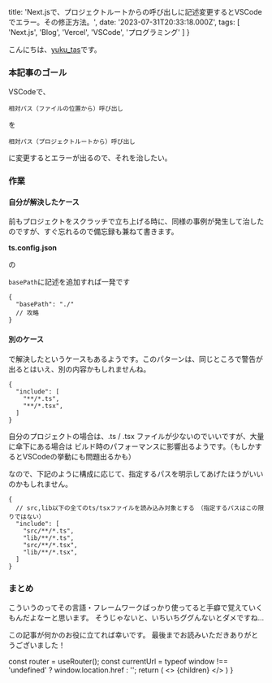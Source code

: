 


  title: 'Next.jsで、プロジェクトルートからの呼び出しに記述変更するとVSCodeでエラー。その修正方法。',
  date: '2023-07-31T20:33:18.000Z',
  tags: [
    'Next.js',
    'Blog',
    'Vercel',
    'VSCode',
    'プログラミング'
  ]
}

<TagLinks tags={meta.tags} />

こんにちは、[yuku_tas](https://twitter.com/yuku_tas)です。

### 本記事のゴール

VSCodeで、

```
相対パス（ファイルの位置から）呼び出し
```

を

```
相対パス（プロジェクトルートから）呼び出し
```

に変更するとエラーが出るので、それを治したい。

### 作業

#### 自分が解決したケース

前もプロジェクトをスクラッチで立ち上げる時に、同様の事例が発生して治したのですが、すぐ忘れるので備忘録も兼ねて書きます。

**ts.config.json**

の

`basePath`に記述を追加すれば一発です

```
{
  "basePath": "./"
  // 攻略
}
```

#### 別のケース

で解決したというケースもあるようです。このパターンは、同じところで警告が出るとはいえ、別の内容かもしれませんね。
```
{
  "include": [
    "**/*.ts",
    "**/*.tsx",
  ]
}
```

自分のプロジェクトの場合は、.ts / .tsx ファイルが少ないのでいいですが、大量に傘下にある場合は
ビルド時のパフォーマンスに影響出るようです。（もしかするとVSCodeの挙動にも問題出るかも）

なので、下記のように構成に応じて、指定するパスを明示してあげたほうがいいのかもしれません。

```
{
  // src,lib以下の全てのts/tsxファイルを読み込み対象とする　（指定するパスはこの限りではない）
  "include": [
    "src/**/*.ts",
    "lib/**/*.ts",
    "src/**/*.tsx",
    "lib/**/*.tsx",
  ]
}
```

### まとめ

こういうのってその言語・フレームワークばっかり使ってると手癖で覚えていくもんだよなーと思います。
そうじゃないと、いちいちググんないとダメですね...

この記事が何かのお役に立てれば幸いです。
最後までお読みいただきありがとうございました！

  const router = useRouter();
  const currentUrl = typeof window !== 'undefined' ? window.location.href : '';
  return (
    <Layout meta={meta}>
      <>
        {children}
        <ShareButton url={currentUrl} title={meta.title} />
      </>
    </Layout>
  )
}
